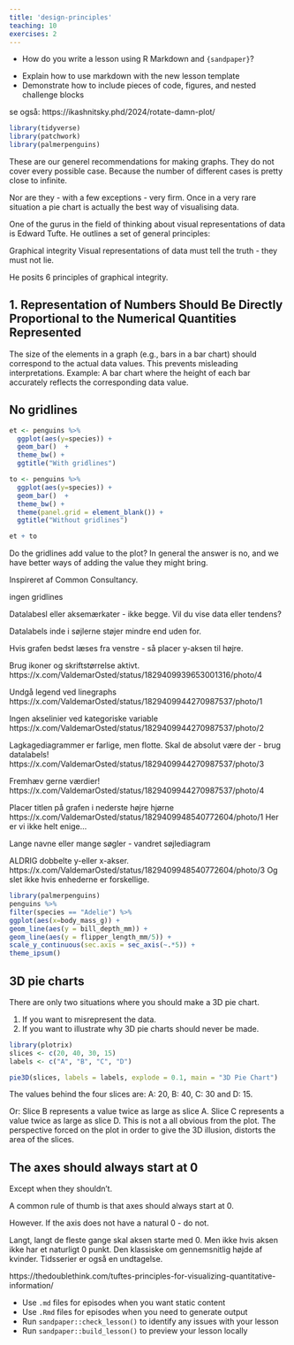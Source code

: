 ```yaml
---
title: 'design-principles'
teaching: 10
exercises: 2
---
```


:::::::::::::::::::::::::::::::::::::: questions 

- How do you write a lesson using R Markdown and `{sandpaper}`?

::::::::::::::::::::::::::::::::::::::::::::::::

::::::::::::::::::::::::::::::::::::: objectives

- Explain how to use markdown with the new lesson template
- Demonstrate how to include pieces of code, figures, and nested challenge blocks

::::::::::::::::::::::::::::::::::::::::::::::::

se også: https://ikashnitsky.phd/2024/rotate-damn-plot/

```r
library(tidyverse)
library(patchwork)
library(palmerpenguins)
```

These are our generel recommendations for making graphs. They do not cover 
every possible case. Because the number of different cases is pretty close to
infinite. 

Nor are they - with a few exceptions - very firm. Once in a very rare situation
a pie chart is actually the best way of visualising data.

One of the gurus in the field of thinking about visual representations of data
is Edward Tufte. He outlines a set of general principles:

Graphical integrity
Visual representations of data must tell the truth - they must not lie.

He posits 6 principles of graphical integrity.

## 1. Representation of Numbers Should Be Directly Proportional to the Numerical Quantities Represented

The size of the elements in a graph (e.g., bars in a bar chart) should correspond
to the actual data values. This prevents misleading interpretations. Example: A bar chart where the height of each bar accurately reflects the corresponding data value.



## No gridlines

```r
et <- penguins %>% 
  ggplot(aes(y=species)) +
  geom_bar()  +
  theme_bw() +
  ggtitle("With gridlines")

to <- penguins %>% 
  ggplot(aes(y=species)) +
  geom_bar()  +
  theme_bw() +
  theme(panel.grid = element_blank()) +
  ggtitle("Without gridlines")

et + to

```
Do the gridlines add value to the plot? In general the answer is no, and we have
better ways of adding the value they might bring.


Inspireret af Common Consultancy.

ingen gridlines

Datalabesl eller aksemærkater - ikke begge. Vil du vise data eller tendens?

Datalabels inde i søjlerne støjer mindre end uden for.

Hvis grafen bedst læses fra venstre - så placer y-aksen til højre.

Brug ikoner og skriftstørrelse aktivt. https://x.com/ValdemarOsted/status/1829409939653001316/photo/4

Undgå legend ved linegraphs https://x.com/ValdemarOsted/status/1829409944270987537/photo/1

Ingen akselinier ved kategoriske variable
https://x.com/ValdemarOsted/status/1829409944270987537/photo/2

Lagkagediagrammer er farlige, men flotte. Skal de absolut være der - brug datalabels!
https://x.com/ValdemarOsted/status/1829409944270987537/photo/3

Fremhæv gerne værdier!
https://x.com/ValdemarOsted/status/1829409944270987537/photo/4

Placer titlen på grafen i nederste højre hjørne
https://x.com/ValdemarOsted/status/1829409948540772604/photo/1
Her er vi ikke helt enige...

Lange navne eller mange søgler - vandret søjlediagram

ALDRIG dobbelte y-eller x-akser. 
https://x.com/ValdemarOsted/status/1829409948540772604/photo/3
Og slet ikke hvis enhederne er forskellige.

```r
library(palmerpenguins)
penguins %>% 
filter(species == "Adelie") %>% 
ggplot(aes(x=body_mass_g)) +
geom_line(aes(y = bill_depth_mm)) +
geom_line(aes(y = flipper_length_mm/5)) +
scale_y_continuous(sec.axis = sec_axis(~.*5)) +
theme_ipsum()


```


## 3D pie charts

There are only two situations where you should make a 3D pie chart.

1. If you want to misrepresent the data.
2. If you want to illustrate why 3D pie charts should never be made.


```r
library(plotrix)
slices <- c(20, 40, 30, 15)
labels <- c("A", "B", "C", "D")

pie3D(slices, labels = labels, explode = 0.1, main = "3D Pie Chart")

```

The values behind the four slices are: A: 20, B: 40, C: 30 and D: 15.

Or: Slice B represents a value twice as large as slice A. Slice C represents a
value twice as large as slice D. This is not a all obvious from the plot. 
The perspective forced on the plot in order to give the 3D illusion, distorts 
the area of the slices.

## The axes should always start at 0

Except when they shouldn't.

A common rule of thumb is that axes should always start at 0.

However. If the axis does not have a natural 0 - do not.
 

Langt, langt de fleste gange skal aksen starte med 0. 
Men ikke hvis aksen ikke har et naturligt 0 punkt. Den klassiske om gennemsnitlig
højde af kvinder.
Tidsserier er også en undtagelse.

https://thedoublethink.com/tuftes-principles-for-visualizing-quantitative-information/





::::::::::::::::::::::::::::::::::::: keypoints 

- Use `.md` files for episodes when you want static content
- Use `.Rmd` files for episodes when you need to generate output
- Run `sandpaper::check_lesson()` to identify any issues with your lesson
- Run `sandpaper::build_lesson()` to preview your lesson locally

::::::::::::::::::::::::::::::::::::::::::::::::

